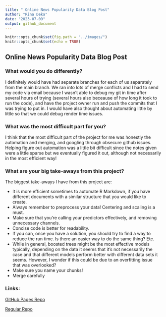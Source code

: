 ```yaml
---
title: " Online News Popularity Data Blog Post"
author: "Rina Deka"
date: "2023-07-09"
output: github_document
---
```


```r
knitr::opts_chunk$set(fig.path = "../images/")
knitr::opts_chunk$set(echo = TRUE)
```

## Online News Popularity Data Blog Post

### What would you do differently?



I definitely would have had separate branches for each of us separately from the main branch. We ran into lots of merge conflicts and I had to send my code via email because I wasn't able to debug my git in time after several hours of trying (several hours also beceause of how long it took to run the code), and have the project owner run and push the commits that I was trying to put in. I would have also thought about automating little by little so that we could debug render time issues. 
 
### What was the most difficult part for you?

I think that the most difficult part of the project for me was honestly the automation and merging, and googling through obsecure github issues. Helping figure out automation was a little bit difficult since the notes given were a little sparse but we eventually figured it out, although not necessarily in the most efficient way! 
 
### What are your big take-aways from this project?

 The biggest take-aways I have from this project are:
 
   - It is more efficient sometimes to automate R Markdown, if you have different documents with a similar structure that you would like to create.
   - Always remember to preprocess your data! Centering and scaling is a must.
   - Make sure that you're calling your predictors effectively, and removing unnecessary channels. 
   - Concise code is better for readability.
   - If you can, once you have a solution, you should try to find a way to reduce the run time. Is there an easier way to do the same thing? Etc.
   - While in general, boosted trees might be the most effective models typically, depending on the data it seems that it's not necessarily the case and that different models perform better with different data sets it seems. However, I wonder if this could be due to an overfitting issue that was overlooked?
   - Make sure you name your chunks! 
   - Merge carefully 

### Links:

[GitHub Pages Repo](https://jessicaayers.github.io/Project-2)

[Regular Repo](https://github.com/jessicaayers/Project-2.git)